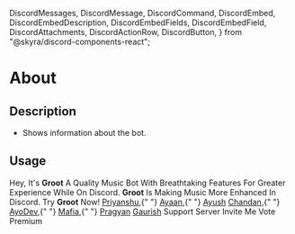   DiscordMessages,
  DiscordMessage,
  DiscordCommand,
  DiscordEmbed,
  DiscordEmbedDescription,
  DiscordEmbedFields,
  DiscordEmbedField,
  DiscordAttachments,
  DiscordActionRow,
  DiscordButton,
} from "@skyra/discord-components-react";

# About

## Description

- Shows information about the bot.

## Usage

<DiscordMessages>
  <DiscordMessage author="GROOT" avatar="/assets/groot-avatar.webp">
    <DiscordCommand slot="reply" author="User" command="/about" />
    <DiscordEmbed
      slot="embeds"
      color="#0F52BA"
      authorName="About GROOT"
      authorImage="/assets/groot-avatar.webp"
    >
      <DiscordEmbedDescription slot="description">
        Hey, It's <b>Groot</b> A Quality Music Bot With Breathtaking Features
        For Greater Experience While On Discord. <b>Groot</b> Is Making Music
        More Enhanced In Discord. Try <b>Groot</b> Now!
      </DiscordEmbedDescription>
      <DiscordEmbedFields slot="fields">
        <DiscordEmbedField fieldTitle="Developer(s)">
          <a href="https://discord.com/users/992054637337251940">Priyanshu</a>,{" "}
          <a href="https://discord.com/users/601487810720956416">Ayaan</a>,{" "}
          <a href="https://discord.com/users/710012058803896320">Ayush</a>
        </DiscordEmbedField>
        <DiscordEmbedField fieldTitle="Contributor(s)">
          <a href="https://discord.com/users/903803427388280852">Chandan</a>,{" "}
          <a href="https://discord.com/users/489366265786269704">AyoDev</a>,{" "}
          <a href="https://discord.com/users/968013339953352715">Mafia</a>,{" "}
          <a href="https://discord.com/users/849522383076589599">Pragyan</a>
        </DiscordEmbedField>
        <DiscordEmbedField fieldTitle="Website Developer(s)">
          <a href="https://discord.com/users/238390268548612097">Gaurish</a>
        </DiscordEmbedField>
      </DiscordEmbedFields>
    </DiscordEmbed>
    <DiscordAttachments slot="components">
      <DiscordActionRow>
        <DiscordButton
          url="https://grootbot.pro/support"
        >
          Support Server
        </DiscordButton>
        <DiscordButton
          url="https://grootbot.pro/invite"
        >
          Invite Me
        </DiscordButton>
        <DiscordButton
          url="https://top.gg/bot/853583833747161091/vote"
        >
          Vote
        </DiscordButton>
        <DiscordButton
          url="https://patreon.com/join/grootbot"
        >
          Premium
        </DiscordButton>
      </DiscordActionRow>
    </DiscordAttachments>
  </DiscordMessage>
</DiscordMessages>
